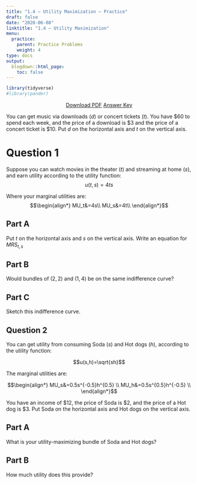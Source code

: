 ```yaml
---
title: "1.4 — Utility Maximization — Practice"
draft: false
date: "2020-06-08"
linktitle: "1.4 — Utility Maximization"
menu:
  practice:
    parent: Practice Problems
    weight: 4
type: docs
output:
  blogdown::html_page:
    toc: false
---
```

```r
library(tidyverse)
#library(pander)
```

<p style="text-align:center"><a target="_blank" href="/practice/1.4-practice-pdf.pdf"><span class="btn btn-primary btn-lg"><i class="fas fa-file-pdf"></i> Download PDF</a></span> <a target="_blank" href="/practice/1.4-practice-answers.html"><span class="btn btn-primary btn-lg"><i class="far fa-life-ring"></i> Answer Key</a></span></p>

You can get music via downloads ($d$) or concert tickets ($t$). You have <span>&#36;</span>60 to spend each week, and the price of a download is <span>&#36;</span>3 and the price of a concert ticket is <span>&#36;</span>10. Put $d$ on the horizontal axis and $t$ on the vertical axis.

# Question 1
Suppose you can watch movies in the theater ($t$) and streaming at home ($s$), and earn utility according to the utility function: 
$$u(t,s)=4ts$$

Where your marginal utilities are: 
$$\begin{align*}
MU_t&=4s\\
MU_s&=4t\\ \end{align*}$$

## Part A 
Put $t$ on the horizontal axis and $s$ on the vertical axis. Write an equation for $MRS_{t,s}$ 

## Part B 
Would bundles of $(2,2)$ and $(1,4)$ be on the same indifference curve?

## Part C
Sketch this indifference curve. 

## Question 2
You can get utility from consuming Soda $(s)$ and Hot dogs $(h)$, according to the utility function:

$$u(s,h)=\sqrt{sh}$$

The marginal utilities are:

$$\begin{align*}
MU_s&=0.5s^{-0.5}h^{0.5}	\\
MU_h&=0.5s^{0.5}h^{-0.5} \\ \end{align*}$$

You have an income of $12, the price of Soda is $2, and the price of a Hot dog is $3. Put Soda on the horizontal axis and Hot dogs on the vertical axis.

## Part A 
What is your utility-maximizing bundle of Soda and Hot dogs?

## Part B
How much utility does this provide?
